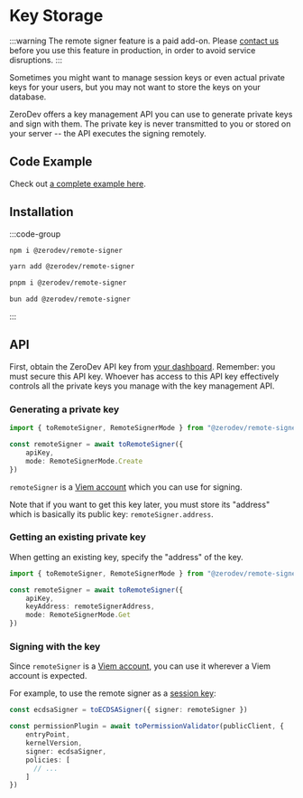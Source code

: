 # Key Storage

:::warning
The remote signer feature is a paid add-on.  Please [contact us](https://t.me/derek_chiang) before you use this feature in production, in order to avoid service disruptions.
:::

Sometimes you might want to manage session keys or even actual private keys for your users, but you may not want to store the keys on your database.

ZeroDev offers a key management API you can use to generate private keys and sign with them.  The private key is never transmitted to you or stored on your server -- the API executes the signing remotely.

## Code Example

Check out [a complete example here](https://github.com/zerodevapp/zerodev-examples/blob/main/remote-signer/main.ts).

## Installation

:::code-group

```bash [npm]
npm i @zerodev/remote-signer
```

```bash [yarn]
yarn add @zerodev/remote-signer
```

```bash [pnpm]
pnpm i @zerodev/remote-signer
```

```bash [bun]
bun add @zerodev/remote-signer
```

:::

## API

First, obtain the ZeroDev API key from [your dashboard](https://dashboard.zerodev.app/account).  Remember: you must secure this API key.  Whoever has access to this API key effectively controls all the private keys you manage with the key management API.

### Generating a private key

```ts
import { toRemoteSigner, RemoteSignerMode } from "@zerodev/remote-signer"

const remoteSigner = await toRemoteSigner({
    apiKey,
    mode: RemoteSignerMode.Create
})
```

`remoteSigner` is a [Viem account](https://viem.sh/docs/accounts/privateKey) which you can use for signing.

Note that if you want to get this key later, you must store its "address" which is basically its public key: `remoteSigner.address`.

### Getting an existing private key

When getting an existing key, specify the "address" of the key.

```ts
import { toRemoteSigner, RemoteSignerMode } from "@zerodev/remote-signer"

const remoteSigner = await toRemoteSigner({
    apiKey,
    keyAddress: remoteSignerAddress,
    mode: RemoteSignerMode.Get
})
```

### Signing with the key

Since `remoteSigner` is a [Viem account](https://viem.sh/docs/accounts/privateKey), you can use it wherever a Viem account is expected.

For example, to use the remote signer as a [session key](/sdk/v5_3_x/permissions/intro):

```ts
const ecdsaSigner = toECDSASigner({ signer: remoteSigner })

const permissionPlugin = await toPermissionValidator(publicClient, {
    entryPoint,
    kernelVersion,
    signer: ecdsaSigner,
    policies: [
      // ...
    ]
})
```
